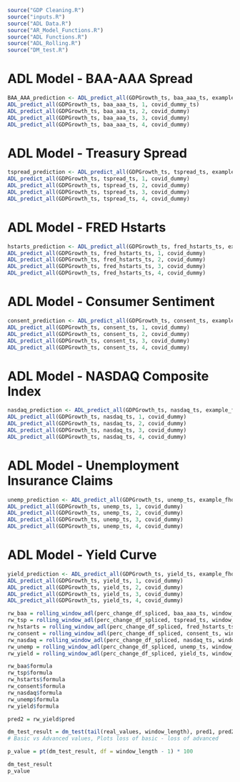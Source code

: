 
```r

source("GDP Cleaning.R")
source("inputs.R")
source("ADL Data.R")
source("AR_Model_Functions.R")
source("ADL Functions.R")
source("ADL_Rolling.R")
source("DM_test.R")

```


# ADL Model - BAA-AAA Spread 

```r

BAA_AAA_prediction <- ADL_predict_all(GDPGrowth_ts, baa_aaa_ts, example_fhorizon, covid_dummy)
ADL_predict_all(GDPGrowth_ts, baa_aaa_ts, 1, covid_dummy_ts)
ADL_predict_all(GDPGrowth_ts, baa_aaa_ts, 2, covid_dummy)
ADL_predict_all(GDPGrowth_ts, baa_aaa_ts, 3, covid_dummy)
ADL_predict_all(GDPGrowth_ts, baa_aaa_ts, 4, covid_dummy)

```

# ADL Model - Treasury Spread 

```r

tspread_prediction <- ADL_predict_all(GDPGrowth_ts, tspread_ts, example_fhorizon, covid_dummy)
ADL_predict_all(GDPGrowth_ts, tspread_ts, 1, covid_dummy)
ADL_predict_all(GDPGrowth_ts, tspread_ts, 2, covid_dummy)
ADL_predict_all(GDPGrowth_ts, tspread_ts, 3, covid_dummy)
ADL_predict_all(GDPGrowth_ts, tspread_ts, 4, covid_dummy)

```




# ADL Model - FRED Hstarts

```r

hstarts_prediction <- ADL_predict_all(GDPGrowth_ts, fred_hstarts_ts, example_fhorizon, covid_dummy)
ADL_predict_all(GDPGrowth_ts, fred_hstarts_ts, 1, covid_dummy)
ADL_predict_all(GDPGrowth_ts, fred_hstarts_ts, 2, covid_dummy)
ADL_predict_all(GDPGrowth_ts, fred_hstarts_ts, 3, covid_dummy)
ADL_predict_all(GDPGrowth_ts, fred_hstarts_ts, 4, covid_dummy)

```



# ADL Model - Consumer Sentiment

```r

consent_prediction <- ADL_predict_all(GDPGrowth_ts, consent_ts, example_fhorizon, covid_dummy)
ADL_predict_all(GDPGrowth_ts, consent_ts, 1, covid_dummy)
ADL_predict_all(GDPGrowth_ts, consent_ts, 2, covid_dummy)
ADL_predict_all(GDPGrowth_ts, consent_ts, 3, covid_dummy)
ADL_predict_all(GDPGrowth_ts, consent_ts, 4, covid_dummy)

```

# ADL Model - NASDAQ Composite Index 

```r

nasdaq_prediction <- ADL_predict_all(GDPGrowth_ts, nasdaq_ts, example_fhorizon, covid_dummy)
ADL_predict_all(GDPGrowth_ts, nasdaq_ts, 1, covid_dummy)
ADL_predict_all(GDPGrowth_ts, nasdaq_ts, 2, covid_dummy)
ADL_predict_all(GDPGrowth_ts, nasdaq_ts, 3, covid_dummy)
ADL_predict_all(GDPGrowth_ts, nasdaq_ts, 4, covid_dummy)

```


# ADL Model - Unemployment Insurance Claims

```r

unemp_prediction <- ADL_predict_all(GDPGrowth_ts, unemp_ts, example_fhorizon, covid_dummy)
ADL_predict_all(GDPGrowth_ts, unemp_ts, 1, covid_dummy)
ADL_predict_all(GDPGrowth_ts, unemp_ts, 2, covid_dummy)
ADL_predict_all(GDPGrowth_ts, unemp_ts, 3, covid_dummy)
ADL_predict_all(GDPGrowth_ts, unemp_ts, 4, covid_dummy)

```


# ADL Model - Yield Curve 

```r

yield_prediction <- ADL_predict_all(GDPGrowth_ts, yield_ts, example_fhorizon, covid_dummy)
ADL_predict_all(GDPGrowth_ts, yield_ts, 1, covid_dummy)
ADL_predict_all(GDPGrowth_ts, yield_ts, 2, covid_dummy)
ADL_predict_all(GDPGrowth_ts, yield_ts, 3, covid_dummy)
ADL_predict_all(GDPGrowth_ts, yield_ts, 4, covid_dummy)

```


```r

rw_baa = rolling_window_adl(perc_change_df_spliced, baa_aaa_ts, window_start, covid_dummy, real_values, example_startyq, example_endyq)
rw_tsp = rolling_window_adl(perc_change_df_spliced, tspread_ts, window_start, covid_dummy, real_values, example_startyq, example_endyq)
rw_hstarts = rolling_window_adl(perc_change_df_spliced, fred_hstarts_ts, window_start, covid_dummy, real_values, example_startyq, example_endyq)
rw_consent = rolling_window_adl(perc_change_df_spliced, consent_ts, window_start, covid_dummy, real_values, example_startyq, example_endyq)
rw_nasdaq = rolling_window_adl(perc_change_df_spliced, nasdaq_ts, window_start, covid_dummy, real_values, example_startyq, example_endyq)
rw_unemp = rolling_window_adl(perc_change_df_spliced, unemp_ts, window_start, covid_dummy, real_values, example_startyq, example_endyq)
rw_yield = rolling_window_adl(perc_change_df_spliced, yield_ts, window_start, covid_dummy, real_values, example_startyq, example_endyq)

```

```r

rw_baa$formula
rw_tsp$formula
rw_hstarts$formula
rw_consent$formula
rw_nasdaq$formula
rw_unemp$formula
rw_yield$formula

pred2 = rw_yield$pred

dm_test_result = dm_test(tail(real_values, window_length), pred1, pred2, window_start, example_endyq)[1]
# Basic vs Advanced values, Plots loss of basic - loss of advanced

p_value = pt(dm_test_result, df = window_length - 1) * 100

dm_test_result
p_value

```




